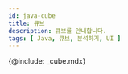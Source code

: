 ```yaml
---
id: java-cube
title: 큐브
description: 큐브를 안내합니다. 
tags: [ Java, 큐브, 분석하기, UI ]
---
```

<!-- 여기서 ***국가별 접속***, ***히트맵***, ***트랜잭션***, ***TOP 트랜잭션***, ***TPS***, ***응답 시간***, ***자원 사용 정보***를 제공합니다. -->
{@include: _cube.mdx}